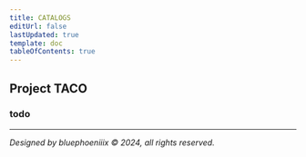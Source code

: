 ```yaml
---
title: CATALOGS
editUrl: false
lastUpdated: true
template: doc
tableOfContents: true
---
```



## <p class="toc-1">Project TACO</p>

### <p class="toc-2">todo</p>

<hr></hr>

_Designed by bluephoeniiix © 2024, all rights reserved._
